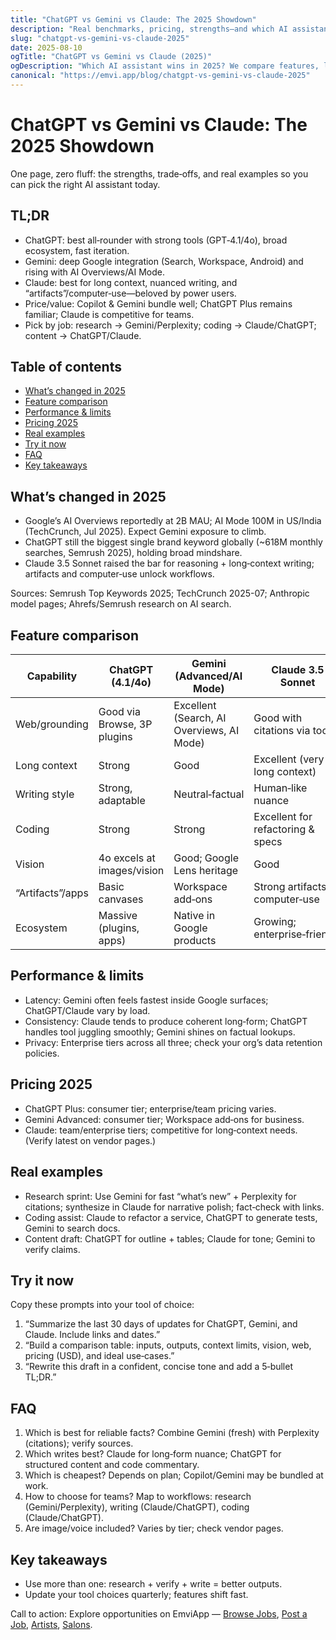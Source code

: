 ```yaml
---
title: "ChatGPT vs Gemini vs Claude: The 2025 Showdown"
description: "Real benchmarks, pricing, strengths—and which AI assistant to pick for research, coding, and content in 2025."
slug: "chatgpt-vs-gemini-vs-claude-2025"
date: 2025-08-10
ogTitle: "ChatGPT vs Gemini vs Claude (2025)"
ogDescription: "Which AI assistant wins in 2025? We compare features, limits, and pricing—plus real prompts."
canonical: "https://emvi.app/blog/chatgpt-vs-gemini-vs-claude-2025"
---
```


# ChatGPT vs Gemini vs Claude: The 2025 Showdown

One page, zero fluff: the strengths, trade‑offs, and real examples so you can pick the right AI assistant today.

## TL;DR
- ChatGPT: best all‑rounder with strong tools (GPT‑4.1/4o), broad ecosystem, fast iteration.
- Gemini: deep Google integration (Search, Workspace, Android) and rising with AI Overviews/AI Mode.
- Claude: best for long context, nuanced writing, and “artifacts”/computer‑use—beloved by power users.
- Price/value: Copilot & Gemini bundle well; ChatGPT Plus remains familiar; Claude is competitive for teams.
- Pick by job: research → Gemini/Perplexity; coding → Claude/ChatGPT; content → ChatGPT/Claude.

## Table of contents
- [What’s changed in 2025](#whats-changed-in-2025)
- [Feature comparison](#feature-comparison)
- [Performance & limits](#performance--limits)
- [Pricing 2025](#pricing-2025)
- [Real examples](#real-examples)
- [Try it now](#try-it-now)
- [FAQ](#faq)
- [Key takeaways](#key-takeaways)

## What’s changed in 2025
- Google’s AI Overviews reportedly at 2B MAU; AI Mode 100M in US/India (TechCrunch, Jul 2025). Expect Gemini exposure to climb.
- ChatGPT still the biggest single brand keyword globally (~618M monthly searches, Semrush 2025), holding broad mindshare.
- Claude 3.5 Sonnet raised the bar for reasoning + long‑context writing; artifacts and computer‑use unlock workflows.

Sources: Semrush Top Keywords 2025; TechCrunch 2025-07; Anthropic model pages; Ahrefs/Semrush research on AI search.

## Feature comparison

| Capability | ChatGPT (4.1/4o) | Gemini (Advanced/AI Mode) | Claude 3.5 Sonnet |
|---|---|---|---|
| Web/grounding | Good via Browse, 3P plugins | Excellent (Search, AI Overviews, AI Mode) | Good with citations via tools |
| Long context | Strong | Good | Excellent (very long context) |
| Writing style | Strong, adaptable | Neutral‑factual | Human‑like nuance |
| Coding | Strong | Strong | Excellent for refactoring & specs |
| Vision | 4o excels at images/vision | Good; Google Lens heritage | Good |
| “Artifacts”/apps | Basic canvases | Workspace add‑ons | Strong artifacts + computer‑use |
| Ecosystem | Massive (plugins, apps) | Native in Google products | Growing; enterprise‑friendly |

## Performance & limits
- Latency: Gemini often feels fastest inside Google surfaces; ChatGPT/Claude vary by load.
- Consistency: Claude tends to produce coherent long‑form; ChatGPT handles tool juggling smoothly; Gemini shines on factual lookups.
- Privacy: Enterprise tiers across all three; check your org’s data retention policies.

## Pricing 2025
- ChatGPT Plus: consumer tier; enterprise/team pricing varies.
- Gemini Advanced: consumer tier; Workspace add‑ons for business.
- Claude: team/enterprise tiers; competitive for long‑context needs.
(Verify latest on vendor pages.)

## Real examples
- Research sprint: Use Gemini for fast “what’s new” + Perplexity for citations; synthesize in Claude for narrative polish; fact‑check with links.
- Coding assist: Claude to refactor a service, ChatGPT to generate tests, Gemini to search docs.
- Content draft: ChatGPT for outline + tables; Claude for tone; Gemini to verify claims.

## Try it now
Copy these prompts into your tool of choice:
1) “Summarize the last 30 days of updates for ChatGPT, Gemini, and Claude. Include links and dates.”
2) “Build a comparison table: inputs, outputs, context limits, vision, web, pricing (USD), and ideal use‑cases.”
3) “Rewrite this draft in a confident, concise tone and add a 5‑bullet TL;DR.”

## FAQ
1) Which is best for reliable facts? Combine Gemini (fresh) with Perplexity (citations); verify sources.
2) Which writes best? Claude for long‑form nuance; ChatGPT for structured content and code commentary.
3) Which is cheapest? Depends on plan; Copilot/Gemini may be bundled at work.
4) How to choose for teams? Map to workflows: research (Gemini/Perplexity), writing (Claude/ChatGPT), coding (Claude/ChatGPT).
5) Are image/voice included? Varies by tier; check vendor pages.

## Key takeaways
- Use more than one: research + verify + write = better outputs.
- Update your tool choices quarterly; features shift fast.

Call to action: Explore opportunities on EmviApp — [Browse Jobs](/jobs), [Post a Job](/post-job), [Artists](/artists), [Salons](/salons).

<script type="application/ld+json">
{
  "@context": "https://schema.org",
  "@type": "Article",
  "headline": "ChatGPT vs Gemini vs Claude: The 2025 Showdown",
  "datePublished": "2025-08-10",
  "author": {"@type": "Organization", "name": "EmviApp"},
  "mainEntityOfPage": {"@type": "WebPage", "@id": "https://emvi.app/blog/chatgpt-vs-gemini-vs-claude-2025"}
}
</script>

<script type="application/ld+json">
{
  "@context": "https://schema.org",
  "@type": "BreadcrumbList",
  "itemListElement": [
    {"@type":"ListItem","position":1,"name":"Blog","item":"https://emvi.app/blog"},
    {"@type":"ListItem","position":2,"name":"AI Tools","item":"https://emvi.app/blog/ai"},
    {"@type":"ListItem","position":3,"name":"ChatGPT vs Gemini vs Claude"}
  ]
}
</script>

<script type="application/ld+json">
{
  "@context": "https://schema.org",
  "@type": "FAQPage",
  "mainEntity": [
    {"@type":"Question","name":"Which is best for reliable facts?","acceptedAnswer":{"@type":"Answer","text":"Combine Gemini for freshness with Perplexity for citations; verify all claims."}},
    {"@type":"Question","name":"Which writes best?","acceptedAnswer":{"@type":"Answer","text":"Claude for long‑form nuance; ChatGPT for structured content and code commentary."}},
    {"@type":"Question","name":"Which is cheapest?","acceptedAnswer":{"@type":"Answer","text":"Depends on plan and bundling; check current pricing pages."}}
  ]
}
</script>
